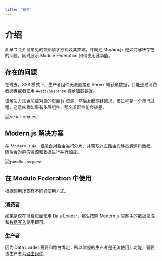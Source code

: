 ```yaml
---
title: "概览"
---
```


# 介绍

此章节会介绍常见的数据请求方式及其弊端，并简述 Modern.js 是如何解决存在的问题。同时展示 Module Federation 如何使用此功能。

## 存在的问题

在过去，SSR 模式下，生产者组件无法直接在 Server 端获取数据，只能通过消费者透传或者使用 `Await/Suspense` 异步加载数据。

该解决方法会加载对应的页面 js 资源，然后发起网络请求，该过程是一个串行过程，这意味着如果有多层组件，那么首屏性能会较差。

![serial-request](@public/practice/modernjs/serial-request.jpeg)

## Modern.js 解决方案

在 Modern.js 中，框架会对路由进行分片，并获取对应路由的静态资源和数据，随后会对静态资源和数据进行并行加载。

![parallel-request](@public/practice/modernjs/parallel-request.jpeg)

## 在 Module Federation 中使用

根据调用场景有不同的使用方式。

### 消费者

如果是仅在消费页面使用 Data Loader，那么按照 Modern.js 官网中的[数据获取](https://modernjs.dev/guides/basic-features/data/data-fetch.html)和[数据写入](https://modernjs.dev/guides/basic-features/data/data-write.html)使用即可。

### 生产者

因为 Data Loader 需要和路由绑定，所以常规的生产者是无法使用此功能，需要该生产者为[路由组件](../route-component)。
